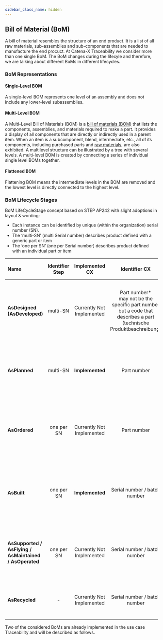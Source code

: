 ```yaml
---
sidebar_class_name: hidden
---
```


<!---
This work is licensed under the CC-BY-4.0 (https://creativecommons.org/licenses/by/4.0/legalcode).

- SPDX-License-Identifier: CC-BY-4.0
- SPDX-FileCopyrightText: 2023 BASF SE
- SPDX-FileCopyrightText: 2023 Bayerische Motoren Werke Aktiengesellschaft (BMW AG)
- SPDX-FileCopyrightText: 2023 Fraunhofer-Gesellschaft zur Foerderung der angewandten Forschung e.V. (represented by Fraunhofer ISST & Fraunhofer IML)
- SPDX-FileCopyrightText: 2023 German Edge Cloud GmbH & Co. KG
- SPDX-FileCopyrightText: 2023 Mercedes Benz AG
- SPDX-FileCopyrightText: 2023 Robert Bosch Manufacturing Solutions GmbH
- SPDX-FileCopyrightText: 2023 SAP SE
- SPDX-FileCopyrightText: 2023 Siemens AG
- SPDX-FileCopyrightText: 2023 T-Systems International GmbH
- SPDX-FileCopyrightText: 2023 ZF Friedrichshafen AG
- SPDX-FileCopyrightText: 2023 Contributors to the Eclipse Foundation
- Source URL: https://github.com/eclipse-tractusx/eclipse-tractusx.github.io/tree/main/docs-kits/kits/Traceability%20Kit (latest version)
--->

## Bill of Material (BoM)

A bill of material resembles the structure of an end product. It is a list of all raw materials, sub-assemblies and sub-components that are needed to manufacture the end procuct.
At Catena-X Traceability we consider more than one single BoM. The BoM changes during the lifecyle and therefore, we are talking about different BoMs in different lifecycles.

### BoM Representations

#### Single-Level BOM

A single-level BOM represents one level of an assembly and does not include any lower-level subassemblies.

#### Multi-Level BOM

A Multi-Level Bill of Materials (BOM) is a [bill of materials (BOM)](https://www.bterrell.com/sage-accpac-erp/manufacturing/definition-multi-level-bom/definition-bom/) that lists the components, assemblies, and materials required to make a part. It provides a display of all components that are directly or indirectly used in a parent item. When an item is a subcomponent, blend, intermediate, etc., all of its components, including purchased parts and [raw materials](https://www.bterrell.com/sage-accpac-erp/manufacturing/definition-multi-level-bom/definition-bom/definition-raw-materials/), are also exhibited. A multilevel structure can be illustrated by a tree with several levels. A multi-level BOM is created by connecting a series of individual single level BOMs together.

#### Flattened BOM

Flattening BOM means the intermediate levels in the BOM are removed and the lowest level is directly connected to the highest level.

### BoM Lifecycle Stages

BoM LifeCycleStage concept based on STEP AP242 with slight adoptions in layout & wording:

- Each instance can be identified by unique (within the organization) serial number (SN).
- The ‘multi-SN’ (multi Serial number) describes product defined with a generic part or item
- The ‘one per SN’ (one per Serial number) describes product defined with an individual part or item

| Name |Identifier Step |Implemented CX |Identifier CX| Description |Purpose |Creating time of BoM | BoM Ausprägungen | one/more fix suppliers |
| :--- | :----:|:----: |:----: |:----: | :----: |:----: |:----: |:----: |
| **AsDesigned (AsDeveloped)** | multi-SN | Currently Not Implemented |Part number* <br />may not be the specific part number but a code that describes a part<br />(technische Produktbeschreibung)  |BoM asDesigned is generated in the design phase of a new product including alternative parts. |Build up the initial BoM in design phase of a new automotive product including alternative parts<br />Expected to have research & development part descriptions instead of specific part numbers |starting 2 years before SoP (for e.g. of a new vehicle project) |150% incl. variants which will not be used later |partly known<br />can be open at this point of time |
| **AsPlanned** | multi-SN | **Implemented** |Part number|BoM AsPlanned is used to plan the manufacturing process including alternative parts. |BoM AsPlanned is used to plan manufacturing including alternative parts.<br />Sourcing will most likely be based on this (besides key parts which start earlier) |starting 1,5 years before building the first component |120% of all variants are covered, incl. possibly multiple suppliers for the same component |fixed suppliers, could be more than one supplier per part|
| **AsOrdered** | one per SN | Currently Not Implemented |Part number | BoM AsOrdered is used for manufacturing realization. | BoM that is used for manufacturing realization.<br /> This is the list of parts & components currently used for manufactoring after start of production (SOP) or shortly before.| fixed order<br />(production order or custom order)|100% exact order is known |fixed suppliers, could be more than one supplier per part|
| **AsBuilt** | one per SN | **Implemented**|Serial number / batch number | BoM AsBuilt describes a product as manufactured. | BoM as a component is built or manufactured.<br />During manufactoring of for e.g. a vehicle the serial numbers & batch numbers are documented (German: Verbaudokumentation).<br />This leads to one BoM per built car|during building process or directly after finishing|100% |one specific supplier|
| **AsSupported / AsFlying / AsMaintained / AsOperated** | one per SN | Currently Not Implemented |Serial number / batch number | BoM AsMaintained describes the product after purchasing by a customer and updates by maintenance. | BoM after for e.g. a vehicle was picked up by the customer. Changes to live cycle before may apply due to maintenance or repair work e.g. exchange of parts, liquids, ...|Starts when customer has picked up the product, updating if any change is done|100% inkl. replaced parts, incl. history of exchanged parts |one specific supplier|
| **AsRecycled** | - |Currently Not Implemented| Serial number / batch number | BoM AsRecycled describes the BoM after the recycling of the product. | Requirement for Batteries.||100% ||

Two of the considered BoMs are already implemented in the use case Traceability and will be described as follows.

